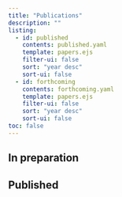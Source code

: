 ```yaml
---
title: "Publications"
description: "" 
listing:
  - id: published
    contents: published.yaml
    template: papers.ejs
    filter-ui: false
    sort: "year desc"
    sort-ui: false
  - id: forthcoming
    contents: forthcoming.yaml
    template: papers.ejs
    filter-ui: false
    sort: "year desc"
    sort-ui: false
toc: false
---
```


## In preparation
:::{#forthcoming}
:::

## Published
:::{#published}
:::